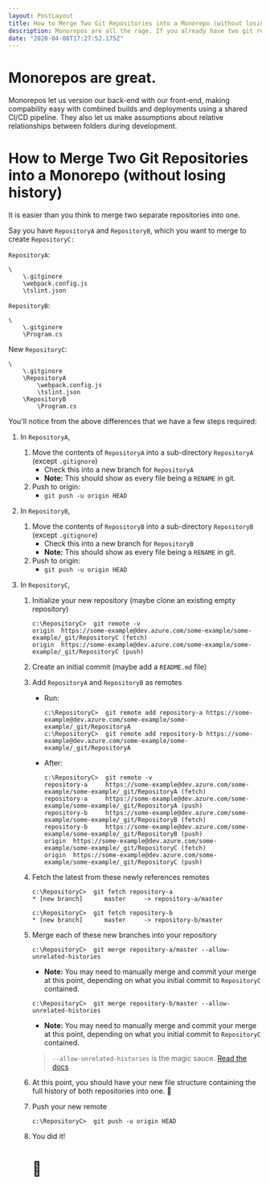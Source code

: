 ```yaml
---
layout: PostLayout
title: How to Merge Two Git Repositories into a Monorepo (without losing history)
description: Monorepos are all the rage. If you already have two git repositories but want to switch to a monorepo without losing history, look no further.
date: "2020-04-08T17:27:52.175Z"
---
```


# Monorepos are great.

Monorepos let us version our back-end with our front-end, making compability easy with combined builds and deployments using a shared CI/CD pipeline. They also let us make assumptions about relative relationships between folders during development.

# How to Merge Two Git Repositories into a Monorepo (without losing history)

It is easier than you think to merge two separate repositories into one.

Say you have `RepositoryA` and `RepositoryB`, which you want to merge to create `RepositoryC:`

`RepositoryA`:

```
\
    \.gitginore
    \webpack.config.js
    \tslint.json
```

`RepositoryB`:

```
\
    \.gitginore
    \Program.cs
```

New `RepositoryC`:

```
\
    \.gitginore
    \RepositoryA
        \webpack.config.js
        \tslint.json
    \RepositoryB
        \Program.cs
```

You'll notice from the above differences that we have a few steps required:

1.  In `RepositoryA`,
    1. Move the contents of `RepositoryA` into a sub-directory `RepositoryA` (except `.gitignore`)
       - Check this into a new branch for `RepositoryA`
       - **Note:** This should show as every file being a `RENAME` in git.
    2. Push to origin:
       - `git push -u origin HEAD`
2.  In `RepositoryB`,
    1. Move the contents of `RepositoryB` into a sub-directory `RepositoryB` (except `.gitignore`)
       - Check this into a new branch for `RepositoryB`
       - **Note:** This should show as every file being a `RENAME` in git.
    2. Push to origin:
       - `git push -u origin HEAD`
3.  In `RepositoryC`,

    1.  Initialize your new repository (maybe clone an existing empty repository)
        ```
        c:\RepositoryC>  git remote -v
        origin  https://some-example@dev.azure.com/some-example/some-example/_git/RepositoryC (fetch)
        origin  https://some-example@dev.azure.com/some-example/some-example/_git/RepositoryC (push)
        ```
    2.  Create an initial commit (maybe add a `README.md` file)
    3.  Add `RepositoryA` and `RepositoryB` as remotes

        - Run:

          ```
          c:\RepositoryC>  git remote add repository-a https://some-example@dev.azure.com/some-example/some-example/_git/RepositoryA
          c:\RepositoryC>  git remote add repository-b https://some-example@dev.azure.com/some-example/some-example/_git/RepositoryA
          ```

        - After:

          ```
          c:\RepositoryC>  git remote -v
          repository-a     https://some-example@dev.azure.com/some-example/some-example/_git/RepositoryA (fetch)
          repository-a     https://some-example@dev.azure.com/some-example/some-example/_git/RepositoryA (push)
          repository-b     https://some-example@dev.azure.com/some-example/some-example/_git/RepositoryB (fetch)
          repository-b     https://some-example@dev.azure.com/some-example/some-example/_git/RepositoryB (push)
          origin  https://some-example@dev.azure.com/some-example/some-example/_git/RepositoryC (fetch)
          origin  https://some-example@dev.azure.com/some-example/some-example/_git/RepositoryC (push)
          ```

    4.  Fetch the latest from these newly references remotes

        ```
        c:\RepositoryC>  git fetch repository-a
        * [new branch]      master     -> repository-a/master

        c:\RepositoryC>  git fetch repository-b
        * [new branch]      master     -> repository-b/master
        ```

    5.  Merge each of these new branches into your repository

        ```
        c:\RepositoryC>  git merge repository-a/master --allow-unrelated-histories
        ```

        - **Note:** You may need to manually merge and commit your merge at this point, depending on what you initial commit to `RepositoryC` contained.

        ```
        c:\RepositoryC>  git merge repository-b/master --allow-unrelated-histories
        ```

        - **Note:** You may need to manually merge and commit your merge at this point, depending on what you initial commit to `RepositoryC` contained.

        > `--allow-unrelated-histories` is the magic sauce. [Read the docs](https://git-scm.com/docs/git-merge#Documentation/git-merge.txt---allow-unrelated-histories)

    6.  At this point, you should have your new file structure containing the full history of both repositories into one. 🎉
    7.  Push your new remote
        ```
        c:\RepositoryC>  git push -u origin HEAD
        ```
    8.  You did it!

        # 🥳
